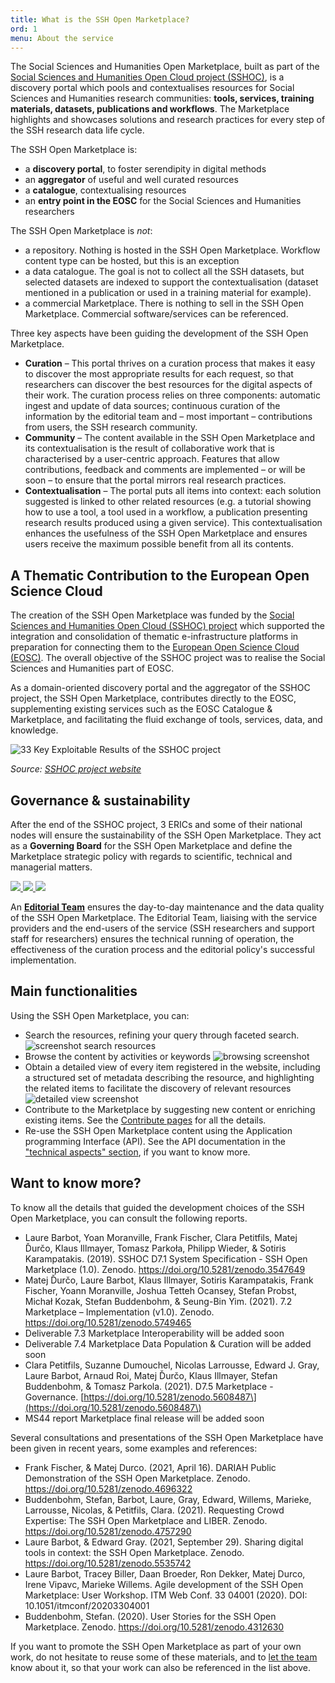 ```yaml
---
title: What is the SSH Open Marketplace?
ord: 1
menu: About the service
---
```


The Social Sciences and Humanities Open Marketplace, built as part of the
[Social Sciences and Humanities Open Cloud project (SSHOC)](https://www.sshopencloud.eu/),
is a discovery portal which pools and contextualises resources for Social
Sciences and Humanities research communities: **tools, services, training
materials, datasets, publications and workflows**. The Marketplace highlights
and showcases solutions and research practices for every step of the SSH
research data life cycle.

The SSH Open Marketplace is:

- a **discovery portal**, to foster serendipity in digital methods
- an **aggregator** of useful and well curated resources
- a **catalogue**, contextualising resources
- an **entry point in the EOSC** for the Social Sciences and Humanities
  researchers

The SSH Open Marketplace is _not_:

- a repository. Nothing is hosted in the SSH Open Marketplace. Workflow content
  type can be hosted, but this is an exception
- a data catalogue. The goal is not to collect all the SSH datasets, but
  selected datasets are indexed to support the contextualisation (dataset
  mentioned in a publication or used in a training material for example).
- a commercial Marketplace. There is nothing to sell in the SSH Open
  Marketplace. Commercial software/services can be referenced.

Three key aspects have been guiding the development of the SSH Open Marketplace.

- **Curation** – This portal thrives on a curation process that makes it easy to
  discover the most appropriate results for each request, so that researchers
  can discover the best resources for the digital aspects of their work. The
  curation process relies on three components: automatic ingest and update of
  data sources; continuous curation of the information by the editorial team and
  – most important – contributions from users, the SSH research community.
- **Community** – The content available in the SSH Open Marketplace and its
  contextualisation is the result of collaborative work that is characterised by
  a user-centric approach. Features that allow contributions, feedback and
  comments are implemented – or will be soon – to ensure that the portal mirrors
  real research practices.
- **Contextualisation** – The portal puts all items into context: each solution
  suggested is linked to other related resources (e.g. a tutorial showing how to
  use a tool, a tool used in a workflow, a publication presenting research
  results produced using a given service). This contextualisation enhances the
  usefulness of the SSH Open Marketplace and ensures users receive the maximum
  possible benefit from all its contents.

## A Thematic Contribution to the European Open Science Cloud

The creation of the SSH Open Marketplace was funded by the
[Social Sciences and Humanities Open Cloud (SSHOC) project](https://cordis.europa.eu/project/id/823782)
which supported the integration and consolidation of thematic e-infrastructure
platforms in preparation for connecting them to the
[European Open Science Cloud (EOSC)](https://sshopencloud.eu/sshoc-eosc). The
overall objective of the SSHOC project was to realise the Social Sciences and
Humanities part of EOSC.

As a domain-oriented discovery portal and the aggregator of the SSHOC project,
the SSH Open Marketplace, contributes directly to the EOSC, supplementing
existing services such as the EOSC Catalogue & Marketplace, and facilitating the
fluid exchange of tools, services, data, and knowledge.

![33 Key Exploitable Results of the SSHOC project](/assets/images/33sshockers.png "33 SHOCing Key Exploitable Results")

_Source:
[SSHOC project website](https://www.sshopencloud.eu/news/33-shocing-key-exploitable-results-support-your-research-ssh-and-beyond)_

## Governance & sustainability

After the end of the SSHOC project, 3 ERICs and some of their national nodes
will ensure the sustainability of the SSH Open Marketplace. They act as a
**Governing Board** for the SSH Open Marketplace and define the Marketplace
strategic policy with regards to scientific, technical and managerial matters.

<div className="grid" style="grid-template-columns: repeat(3, 1fr); gap: 1rem">

<a href="https://dariah.eu">
  <img src="/assets/images/dariah-eu-logo.png" />
</a>
<a href="https://www.cessda.eu">
  <img src="/assets/images/cessda-logo.png" />
</a>
<a href="https://clarin.eu">
  <img src="/assets/images/clarin-logo.png" />
</a>

</div>

An **[Editorial Team](/about/team)** ensures the day-to-day maintenance and the
data quality of the SSH Open Marketplace. The Editorial Team, liaising with the
service providers and the end-users of the service (SSH researchers and support
staff for researchers) ensures the technical running of operation, the
effectiveness of the curation process and the editorial policy's successful
implementation.

## Main functionalities

Using the SSH Open Marketplace, you can:

- Search the resources, refining your query through faceted search.
  ![screenshot search resources](/assets/images/search-refine-screenshot.png "screenshot search resources")
- Browse the content by activities or keywords
  ![browsing screenshot](/assets/images/browse_activities_screenshot.png "browsing screenshot")
- Obtain a detailed view of every item registered in the website, including a
  structured set of metadata describing the resource, and highlighting the
  related items to facilitate the discovery of relevant resources
  ![detailed view screenshot](/assets/images/details-related-screenshot.jpg "detailed view screenshot")
- Contribute to the Marketplace by suggesting new content or enriching existing
  items. See the [Contribute pages](/contribute/overview) for all the details.
- Re-use the SSH Open Marketplace content using the Application programming
  Interface (API). See the API documentation in the
  ["technical aspects" section](/about/implementation), if you want to know
  more.

## Want to know more?

To know all the details that guided the development choices of the SSH Open
Marketplace, you can consult the following reports.

- Laure Barbot, Yoan Moranville, Frank Fischer, Clara Petitfils, Matej Ďurčo,
  Klaus Illmayer, Tomasz Parkoła, Philipp Wieder, & Sotiris Karampatakis.
  (2019). SSHOC D7.1 System Specification - SSH Open Marketplace (1.0). Zenodo.
  <https://doi.org/10.5281/zenodo.3547649>
- Matej Ďurčo, Laure Barbot, Klaus Illmayer, Sotiris Karampatakis, Frank
  Fischer, Yoann Moranville, Joshua Tetteh Ocansey, Stefan Probst, Michał Kozak,
  Stefan Buddenbohm, & Seung-Bin Yim. (2021). 7.2 Marketplace – Implementation
  (v1.0). Zenodo. <https://doi.org/10.5281/zenodo.5749465>
- Deliverable 7.3 Marketplace Interoperability will be added soon
- Deliverable 7.4 Marketplace Data Population & Curation will be added soon
- Clara Petitfils, Suzanne Dumouchel, Nicolas Larrousse, Edward J. Gray, Laure
  Barbot, Arnaud Roi, Matej Ďurčo, Klaus Illmayer, Stefan Buddenbohm, & Tomasz
  Parkola. (2021). D7.5 Marketplace - Governance.
  [https://doi.org/10.5281/zenodo.5608487\](https://doi.org/10.5281/zenodo.5608487\)
- MS44 report Marketplace final release will be added soon

Several consultations and presentations of the SSH Open Marketplace have been
given in recent years, some examples and references:

- Frank Fischer, & Matej Durco. (2021, April 16). DARIAH Public Demonstration of
  the SSH Open Marketplace. Zenodo. <https://doi.org/10.5281/zenodo.4696322>
- Buddenbohm, Stefan, Barbot, Laure, Gray, Edward, Willems, Marieke, Larrousse,
  Nicolas, & Petitfils, Clara. (2021). Requesting Crowd Expertise: The SSH Open
  Marketplace and LIBER. Zenodo. <https://doi.org/10.5281/zenodo.4757290>
- Laure Barbot, & Edward Gray. (2021, September 29). Sharing digital tools in
  context: the SSH Open Marketplace. Zenodo.
  <https://doi.org/10.5281/zenodo.5535742>
- Laure Barbot, Tracey Biller, Daan Broeder, Ron Dekker, Matej Durco, Irene
  Vipavc, Marieke Willems. Agile development of the SSH Open Marketplace: User
  Workshop. ITM Web Conf. 33 04001 (2020). DOI: 10.1051/itmconf/20203304001
- Buddenbohm, Stefan. (2020). User Stories for the SSH Open Marketplace. Zenodo.
  <https://doi.org/10.5281/zenodo.4312630>

If you want to promote the SSH Open Marketplace as part of your own work, do not
hesitate to reuse some of these materials, and to [let the team](/about/team)
know about it, so that your work can also be referenced in the list above.
